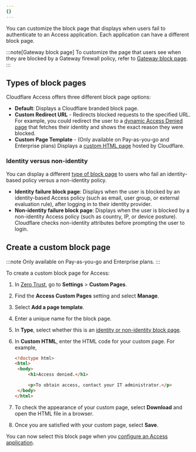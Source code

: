 ```yaml
---
{}
---
```


You can customize the block page that displays when users fail to authenticate to an Access application. Each application can have a different block page.

:::note[Gateway block page]
To customize the page that users see when they are blocked by a Gateway firewall policy, refer to [Gateway block page](/cloudflare-one/policies/gateway/block-page/).
:::

## Types of block pages

Cloudflare Access offers three different block page options:

- **Default**: Displays a Cloudflare branded block page.
- **Custom Redirect URL** - Redirects blocked requests to the specified URL. For example, you could redirect the user to a [dynamic Access Denied page](https://github.com/cloudflare/cf-identity-dynamic) that fetches their identity and shows the exact reason they were blocked.
- **Custom Page Template** - (Only available on Pay-as-you-go and Enterprise plans) Displays a [custom HTML page](/cloudflare-one/applications/block-page/#create-a-custom-block-page) hosted by Cloudflare.

### Identity versus non-identity

You can display a different [type of block page](/cloudflare-one/applications/block-page/#types-of-block-pages) to users who fail an identity-based policy versus a non-identity policy.

- **Identity failure block page**: Displays when the user is blocked by an identity-based Access policy (such as email, user group, or external evaluation rule), after logging in to their identity provider.
- **Non-identity failure block page**: Displays when the user is blocked by a non-identity Access policy (such as country, IP, or device posture). Cloudflare checks non-identity attributes before prompting the user to login.

## Create a custom block page

:::note
Only available on Pay-as-you-go and Enterprise plans.
:::

To create a custom block page for Access:

1. In [Zero Trust](https://one.dash.cloudflare.com/), go to **Settings** > **Custom Pages**.

2. Find the **Access Custom Pages** setting and select **Manage**.

3. Select **Add a page template**.

4. Enter a unique name for the block page.

5. In **Type**, select whether this is an [identity or non-identity block page](/cloudflare-one/applications/block-page/#identity-versus-non-identity).

6. In **Custom HTML**, enter the HTML code for your custom page. For example,

   ```html
   <!doctype html>
   <html>
   	<body>
   		<h1>Access denied.</h1>

   		<p>To obtain access, contact your IT administrator.</p>
   	</body>
   </html>
   ```

7. To check the appearance of your custom page, select **Download** and open the HTML file in a browser.

8. Once you are satisfied with your custom page, select **Save**.

You can now select this block page when you [configure an Access application](/cloudflare-one/applications/configure-apps/).
